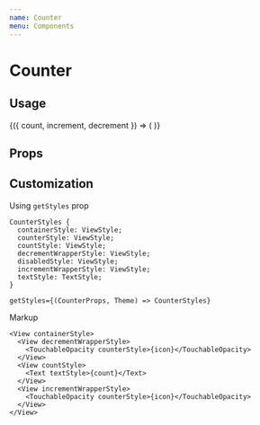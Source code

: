 ```yaml
---
name: Counter
menu: Components
---
```



# Counter

## Usage

<Playground>
  <CounterState initial={0}>
    {({ count, increment, decrement }) => (
      <Counter count={count} onDecrement={decrement} onIncrement={increment} />
    )}
  </CounterState>
</Playground>

## Props

<Props of={Counter} />

## Customization

Using `getStyles` prop

```
CounterStyles {
  containerStyle: ViewStyle;
  counterStyle: ViewStyle;
  countStyle: ViewStyle;
  decrementWrapperStyle: ViewStyle;
  disabledStyle: ViewStyle;
  incrementWrapperStyle: ViewStyle;
  textStyle: TextStyle;
}

getStyles={(CounterProps, Theme) => CounterStyles}
```

Markup

```tsx
<View containerStyle>
  <View decrementWrapperStyle>
    <TouchableOpacity counterStyle>{icon}</TouchableOpacity>
  </View>
  <View countStyle>
    <Text textStyle>{count}</Text>
  </View>
  <View incrementWrapperStyle>
    <TouchableOpacity counterStyle>{icon}</TouchableOpacity>
  </View>
</View>
```
